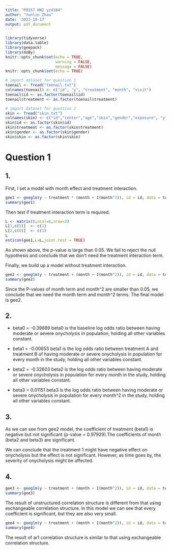 ```yaml
---
title: "P8157 HW2 yz4184"
author: "Yunlin Zhou"
date: '2022-10-17'
output: pdf_document
---
```


```r
library(tidyverse)
library(data.table)
library(geepack)
library(doBy)
knitr::opts_chunk$set(echo = TRUE,
                      warning = FALSE,
                      message = FALSE)
knitr::opts_chunk$set(echo = TRUE)
```


```r
# import dataset for question 1
toenail <- fread("toenail.txt")
colnames(toenail) <- c("id", "y", "treatment", "month", "visit")
toenail$id <- as.factor(toenail$id)
toenail$treatment <- as.factor(toenail$treatment)

# import dataset for question 2
skin <- fread("skin.txt")
colnames(skin) <- c("id","center","age","skin","gender","exposure", "y", "treatment", "year")
skin$id <- as.factor(skin$id)
skin$treatment <- as.factor(skin$treatment)
skin$gender <- as.factor(skin$gender)
skin$skin <- as.factor(skin$skin)
```


# Question 1

## 1.

First, I set a model with month effect and treatment interaction.

```r
gee1 <- geeglm(y ~ treatment * (month + I(month^2)), id = id, data = toenail, family = binomial(link = "logit"), corstr = "exchangeable")
summary(gee1)
```


Then test if treatment interaction term is required.

```r
L <- matrix(0,ncol=6,nrow=2)
L[1,c(5)]  <- c(1)
L[2,c(6)]  <- c(1)
L
esticon(gee1,L=L,joint.test = TRUE)
```


As shown above, the p-value is large than 0.05. We fail to reject the null hypothesis and conclude that we don't need the treatment interaction term. 

Finally, we build up a model without treatment interaction.

```r
gee2 <- geeglm(y ~ treatment + (month + I(month^2)), id = id, data = toenail, family = binomial(link = "logit"), corstr = "exchangeable")
summary(gee2)
```


Since the P-values of month term and month^2 are smaller than 0.05, we conclude that we need the month term and month^2 terms. The final model is gee2.


## 2.

* beta0 = -0.39889
beta0 is the baseline log odds ratio between having moderate or severe onycholysis in population, holding all other variables constant.

* beta1 = -0.00653
beta1 is the log odds ratio between treatment A and treatment B of having moderate or severe onycholysis in population for every month in the study, holding all other variables constant.

* beta2 = -0.32603
beta2 is the log odds ratio between having moderate or severe onycholysis in population for every month in the study, holding all other variables constant.

* beta3 = 0.01151
beta3 is the log odds ratio between having moderate or severe onycholysis in population for every month^2 in the study, holding all other variables constant.


## 3.

As we can see from gee2 model, the coefficient of treatment (beta1) is negative but not significant (p-value = 0.97929).The coefficients of month (beta2 and beta3) are significant.

We can conclude that the treatment 1 might have negative effect on onycholysis but the effect is not significant. However, as time goes by, the severity of onycholysis might be affected.


## 4.

```r
gee3 <- geeglm(y ~ treatment + (month + I(month^2)), id = id, data = toenail, family = binomial(link = "logit"), corstr = "unstructured")
summary(gee3)
```


The result of unstructured correlation structure is different from that using exchangeable correlation structure. In this model we can see that every coefficient is significant, but they are also very small.


```r
gee4 <- geeglm(y ~ treatment + (month + I(month^2)), id = id, data = toenail, family = binomial(link = "logit"), corstr = "ar1")
summary(gee4)
```


The result of ar1 correlation structure is similar to that using exchangeable correlation structure.
